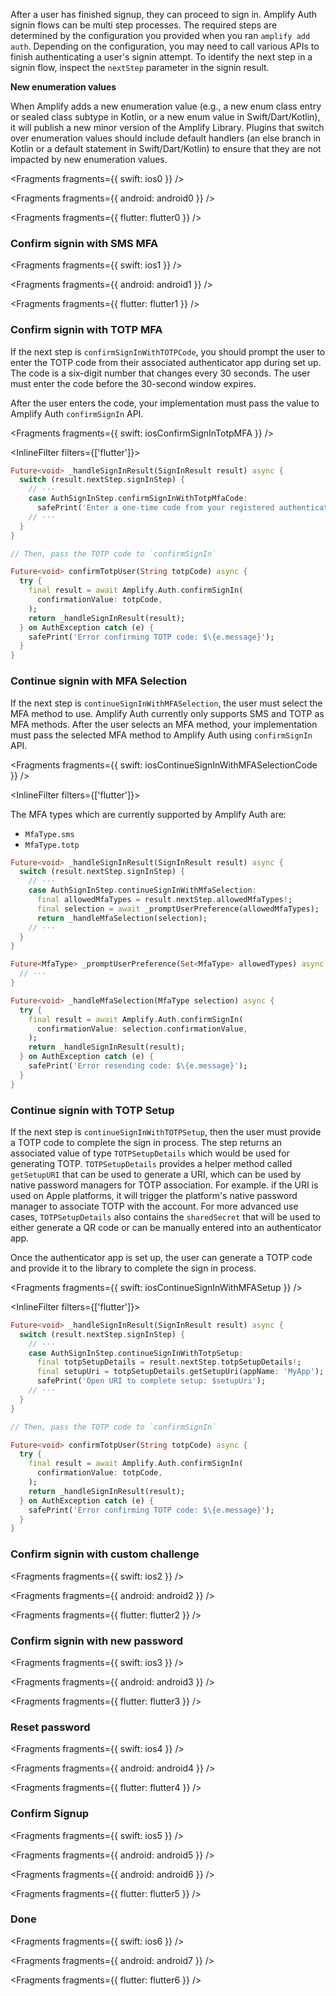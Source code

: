 After a user has finished signup, they can proceed to sign in. Amplify Auth signin flows can be multi step processes. The required steps are determined by the configuration you provided when you ran `amplify add auth`. Depending on the configuration, you may need to call various APIs to finish authenticating a user's signin attempt. To identify the next step in a signin flow, inspect the `nextStep` parameter in the signin result.

<Callout warning>
<b>New enumeration values</b>

When Amplify adds a new enumeration value (e.g., a new enum class entry or sealed class subtype in Kotlin, or a new enum value in Swift/Dart/Kotlin), it will publish a new minor version of the Amplify Library. Plugins that switch over enumeration values should include default handlers (an else branch in Kotlin or a default statement in Swift/Dart/Kotlin) to ensure that they are not impacted by new enumeration values.

</Callout>


<Fragments fragments={{ swift: ios0 }} />


<Fragments fragments={{ android: android0 }} />


<Fragments fragments={{ flutter: flutter0 }} />

### Confirm signin with SMS MFA


<Fragments fragments={{ swift: ios1 }} />


<Fragments fragments={{ android: android1 }} />


<Fragments fragments={{ flutter: flutter1 }} />

### Confirm signin with TOTP MFA

If the next step is `confirmSignInWithTOTPCode`, you should prompt the user to enter the TOTP code from their associated authenticator app during set up. The code is a six-digit number that changes every 30 seconds. The user must enter the code before the 30-second window expires.

After the user enters the code, your implementation must pass the value to Amplify Auth `confirmSignIn` API.


<Fragments fragments={{ swift: iosConfirmSignInTotpMFA }} />

<InlineFilter filters={['flutter']}>

```dart
Future<void> _handleSignInResult(SignInResult result) async {
  switch (result.nextStep.signInStep) {
    // ···
    case AuthSignInStep.confirmSignInWithTotpMfaCode:
      safePrint('Enter a one-time code from your registered authenticator app');
    // ···
  }
}

// Then, pass the TOTP code to `confirmSignIn`

Future<void> confirmTotpUser(String totpCode) async {
  try {
    final result = await Amplify.Auth.confirmSignIn(
      confirmationValue: totpCode,
    );
    return _handleSignInResult(result);
  } on AuthException catch (e) {
    safePrint('Error confirming TOTP code: $\{e.message}');
  }
}
```

</InlineFilter>

### Continue signin with MFA Selection

If the next step is `continueSignInWithMFASelection`, the user must select the MFA method to use. Amplify Auth currently only supports SMS and TOTP as MFA methods. After the user selects an MFA method, your implementation must pass the selected MFA method to Amplify Auth using `confirmSignIn` API.


<Fragments fragments={{ swift: iosContinueSignInWithMFASelectionCode }} />

<InlineFilter filters={['flutter']}>

The MFA types which are currently supported by Amplify Auth are:

- `MfaType.sms`
- `MfaType.totp`

```dart
Future<void> _handleSignInResult(SignInResult result) async {
  switch (result.nextStep.signInStep) {
    // ···
    case AuthSignInStep.continueSignInWithMfaSelection:
      final allowedMfaTypes = result.nextStep.allowedMfaTypes!;
      final selection = await _promptUserPreference(allowedMfaTypes);
      return _handleMfaSelection(selection);
    // ···
  }
}

Future<MfaType> _promptUserPreference(Set<MfaType> allowedTypes) async {
  // ···
}

Future<void> _handleMfaSelection(MfaType selection) async {
  try {
    final result = await Amplify.Auth.confirmSignIn(
      confirmationValue: selection.confirmationValue,
    );
    return _handleSignInResult(result);
  } on AuthException catch (e) {
    safePrint('Error resending code: $\{e.message}');
  }
}
```

</InlineFilter>

### Continue signin with TOTP Setup

If the next step is `continueSignInWithTOTPSetup`, then the user must provide a TOTP code to complete the sign in process. The step returns an associated value of type `TOTPSetupDetails` which would be used for generating TOTP. `TOTPSetupDetails` provides a helper method called `getSetupURI` that can be used to generate a URI, which can be used by native password managers for TOTP association. For example. if the URI is used on Apple platforms, it will trigger the platform's native password manager to associate TOTP with the account. For more advanced use cases, `TOTPSetupDetails` also contains the `sharedSecret` that will be used to either generate a QR code or can be manually entered into an authenticator app.

Once the authenticator app is set up, the user can generate a TOTP code and provide it to the library to complete the sign in process.


<Fragments fragments={{ swift: iosContinueSignInWithMFASetup }} />

<InlineFilter filters={['flutter']}>

```dart
Future<void> _handleSignInResult(SignInResult result) async {
  switch (result.nextStep.signInStep) {
    // ···
    case AuthSignInStep.continueSignInWithTotpSetup:
      final totpSetupDetails = result.nextStep.totpSetupDetails!;
      final setupUri = totpSetupDetails.getSetupUri(appName: 'MyApp');
      safePrint('Open URI to complete setup: $setupUri');
    // ···
  }
}

// Then, pass the TOTP code to `confirmSignIn`

Future<void> confirmTotpUser(String totpCode) async {
  try {
    final result = await Amplify.Auth.confirmSignIn(
      confirmationValue: totpCode,
    );
    return _handleSignInResult(result);
  } on AuthException catch (e) {
    safePrint('Error confirming TOTP code: $\{e.message}');
  }
}
```

</InlineFilter>

### Confirm signin with custom challenge


<Fragments fragments={{ swift: ios2 }} />


<Fragments fragments={{ android: android2 }} />


<Fragments fragments={{ flutter: flutter2 }} />

### Confirm signin with new password


<Fragments fragments={{ swift: ios3 }} />


<Fragments fragments={{ android: android3 }} />


<Fragments fragments={{ flutter: flutter3 }} />

### Reset password


<Fragments fragments={{ swift: ios4 }} />


<Fragments fragments={{ android: android4 }} />


<Fragments fragments={{ flutter: flutter4 }} />

### Confirm Signup


<Fragments fragments={{ swift: ios5 }} />


<Fragments fragments={{ android: android5 }} />


<Fragments fragments={{ android: android6 }} />


<Fragments fragments={{ flutter: flutter5 }} />

### Done


<Fragments fragments={{ swift: ios6 }} />


<Fragments fragments={{ android: android7 }} />


<Fragments fragments={{ flutter: flutter6 }} />
